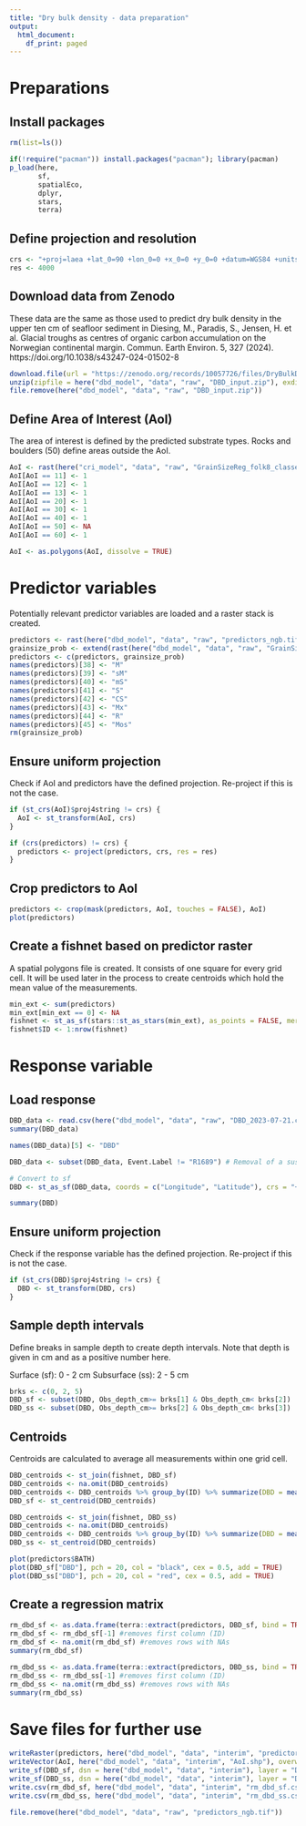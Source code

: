 ```yaml
---
title: "Dry bulk density - data preparation"
output:
  html_document:
    df_print: paged
---
```


# Preparations

## Install packages

```r
rm(list=ls())

if(!require("pacman")) install.packages("pacman"); library(pacman)
p_load(here,
       sf,
       spatialEco,
       dplyr,
       stars,
       terra)
```


## Define projection and resolution

```r
crs <- "+proj=laea +lat_0=90 +lon_0=0 +x_0=0 +y_0=0 +datum=WGS84 +units=m +no_defs"
res <- 4000
```


## Download data from Zenodo

These data are the same as those used to predict dry bulk density in the upper ten cm of seafloor sediment in Diesing, M., Paradis, S., Jensen, H. et al. Glacial troughs as centres of organic carbon accumulation on the Norwegian continental margin. Commun. Earth Environ. 5, 327 (2024). https://doi.org/10.1038/s43247-024-01502-8

```r
download.file(url = "https://zenodo.org/records/10057726/files/DryBulkDensity_input.zip", destfile = here("dbd_model", "data", "raw", "DBD_input.zip"))
unzip(zipfile = here("dbd_model", "data", "raw", "DBD_input.zip"), exdir = here("dbd_model", "data", "raw"))
file.remove(here("dbd_model", "data", "raw", "DBD_input.zip"))
```


## Define Area of Interest (AoI)

The area of interest is defined by the predicted substrate types. Rocks and boulders (50) define areas outside the AoI.

```r
AoI <- rast(here("cri_model", "data", "raw", "GrainSizeReg_folk8_classes_2023-06-28.tif"))
AoI[AoI == 11] <- 1
AoI[AoI == 12] <- 1
AoI[AoI == 13] <- 1
AoI[AoI == 20] <- 1
AoI[AoI == 30] <- 1
AoI[AoI == 40] <- 1
AoI[AoI == 50] <- NA
AoI[AoI == 60] <- 1

AoI <- as.polygons(AoI, dissolve = TRUE)
```


# Predictor variables

Potentially relevant predictor variables are loaded and a raster stack is created.

```r
predictors <- rast(here("dbd_model", "data", "raw", "predictors_ngb.tif"))
grainsize_prob <- extend(rast(here("dbd_model", "data", "raw", "GrainSizeReg_folk8_probabilities_2023-06-28.tif")), predictors)
predictors <- c(predictors, grainsize_prob)
names(predictors)[38] <- "M"
names(predictors)[39] <- "sM"
names(predictors)[40] <- "mS"
names(predictors)[41] <- "S"
names(predictors)[42] <- "CS"
names(predictors)[43] <- "Mx"
names(predictors)[44] <- "R"
names(predictors)[45] <- "Mos"
rm(grainsize_prob)
```


## Ensure uniform projection

Check if AoI and predictors have the defined projection. Re-project if this is not the case.

```r
if (st_crs(AoI)$proj4string != crs) {
  AoI <- st_transform(AoI, crs)
}

if (crs(predictors) != crs) {
  predictors <- project(predictors, crs, res = res)
}
```


## Crop predictors to AoI

```r
predictors <- crop(mask(predictors, AoI, touches = FALSE), AoI)
plot(predictors)
```


## Create a fishnet based on predictor raster

A spatial polygons file is created. It consists of one square for every grid cell. It will be used later in the process to create centroids which hold the mean value of the measurements.

```r
min_ext <- sum(predictors)
min_ext[min_ext == 0] <- NA
fishnet <- st_as_sf(stars::st_as_stars(min_ext), as_points = FALSE, merge = FALSE)
fishnet$ID <- 1:nrow(fishnet)
```


# Response variable

## Load response

```r
DBD_data <- read.csv(here("dbd_model", "data", "raw", "DBD_2023-07-21.csv"), header = TRUE, sep = ",")
summary(DBD_data)

names(DBD_data)[5] <- "DBD"

DBD_data <- subset(DBD_data, Event.Label != "R1689") # Removal of a suspicious station

# Convert to sf
DBD <- st_as_sf(DBD_data, coords = c("Longitude", "Latitude"), crs = "+proj=longlat +datum=WGS84 +no_defs")

summary(DBD)
```


## Ensure uniform projection

Check if the response variable has the defined projection. Re-project if this is not the case.

```r
if (st_crs(DBD)$proj4string != crs) {
  DBD <- st_transform(DBD, crs)
}
```


## Sample depth intervals

Define breaks in sample depth to create depth intervals. Note that depth is given in cm and as a positive number here.

Surface (sf): 0 - 2 cm
Subsurface (ss): 2 - 5 cm

```r
brks <- c(0, 2, 5)
DBD_sf <- subset(DBD, Obs_depth_cm>= brks[1] & Obs_depth_cm< brks[2])
DBD_ss <- subset(DBD, Obs_depth_cm>= brks[2] & Obs_depth_cm< brks[3])
```


## Centroids

Centroids are calculated to average all measurements within one grid cell.

```r
DBD_centroids <- st_join(fishnet, DBD_sf)
DBD_centroids <- na.omit(DBD_centroids)
DBD_centroids <- DBD_centroids %>% group_by(ID) %>% summarize(DBD = mean(DBD, na.rm = TRUE))
DBD_sf <- st_centroid(DBD_centroids)

DBD_centroids <- st_join(fishnet, DBD_ss)
DBD_centroids <- na.omit(DBD_centroids)
DBD_centroids <- DBD_centroids %>% group_by(ID) %>% summarize(DBD = mean(DBD, na.rm = TRUE))
DBD_ss <- st_centroid(DBD_centroids)

plot(predictors$BATH)
plot(DBD_sf["DBD"], pch = 20, col = "black", cex = 0.5, add = TRUE)
plot(DBD_ss["DBD"], pch = 20, col = "red", cex = 0.5, add = TRUE)
```


## Create a regression matrix

```r
rm_dbd_sf <- as.data.frame(terra::extract(predictors, DBD_sf, bind = TRUE))
rm_dbd_sf <- rm_dbd_sf[-1] #removes first column (ID)
rm_dbd_sf <- na.omit(rm_dbd_sf) #removes rows with NAs
summary(rm_dbd_sf)

rm_dbd_ss <- as.data.frame(terra::extract(predictors, DBD_ss, bind = TRUE))
rm_dbd_ss <- rm_dbd_ss[-1] #removes first column (ID)
rm_dbd_ss <- na.omit(rm_dbd_ss) #removes rows with NAs
summary(rm_dbd_ss)
```


# Save files for further use

```r
writeRaster(predictors, here("dbd_model", "data", "interim", "predictors.tif"), overwrite = TRUE)
writeVector(AoI, here("dbd_model", "data", "interim", "AoI.shp"), overwrite = TRUE)
write_sf(DBD_sf, dsn = here("dbd_model", "data", "interim"), layer = "DBD_sf", driver = "ESRI Shapefile")
write_sf(DBD_ss, dsn = here("dbd_model", "data", "interim"), layer = "DBD_ss", driver = "ESRI Shapefile")
write.csv(rm_dbd_sf, here("dbd_model", "data", "interim", "rm_dbd_sf.csv"), quote = FALSE, row.names = FALSE)
write.csv(rm_dbd_ss, here("dbd_model", "data", "interim", "rm_dbd_ss.csv"), quote = FALSE, row.names = FALSE)

file.remove(here("dbd_model", "data", "raw", "predictors_ngb.tif"))
```

